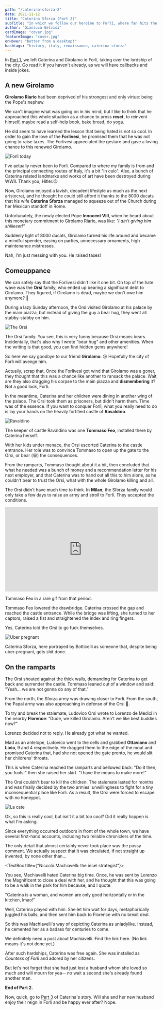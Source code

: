 ```yaml
---
path: "/caterina-sforza-2"
date: 2021-11-12
title: "Caterina Sforza (Part 2)"
subTitle: "In which we follow our heroine to Forlì, where fan hits the shit, as they said back then"
author: "Gianluca Belvisi"
cardImage: "cover.jpg"
featureImage: "cover.jpg"
onHover: "better from a desktop!"
hashtags: "history, italy, renaissance, caterina sforza"
---
```


In [Part 1](/caterina-sforza-1), we left Caterina and Girolamo in Forlì, taking over the lordship of the city. Go read it if you haven't already, as we will have callbacks and inside jokes.

## A new Girolamo

**Girolamo Riario** had been deprived of his strongest and only virtue: being the Pope's nephew.

We can't imagine what was going on in his mind, but I like to think that he approached this whole situation as a chance to press **reset**, to reinvent himself, maybe read a self-help book, bake bread, do yoga.

He did seem to have learned the lesson that being hated is not so cool. In order to gain the love of the **Forlivesi**, he promised them that he was not going to raise taxes. The Forlivesi appreciated the gesture and gave a loving chance to this renewed Girolamo.

![Forlì today](forli.jpg)

<FigureLabel>
    I've actually never been to Forlì. Compared to where my family is from and the principal connecting routes of Italy, it's a bit "in culo". Also, a bunch of Caterina related landmarks and works of art have been destroyed during WWII. Thank you, Hitler.😡
</FigureLabel>

Now, Girolamo enjoyed a lavish, decadent lifestyle as much as the next aristocrat, and he thought he could still afford it thanks to the 8000 ducats that his wife **Caterina Sforza** managed to squeeze out of the Church during her Mexican standoff in Rome.

Unfortunately, the newly elected Pope **Innocent VIII**, when he heard about this monetary commitment to Girolamo Riario, was like: *"I ain't giving him shiiieeet!"*

Suddenly light of 8000 ducats, Girolamo turned his life around and became a mindful spender, easing on parties, unnecessary ornaments, high maintenance mistresses.

Nah, I'm just messing with you. He raised taxes!

## Comeuppance

We can safely say that the Forlivesi didn't like it one bit. On top of the hate wave was the **Orsi** family, who ended up bearing a significant debt to Girolamo. They figured, if Girolamo is dead, maybe we don't owe him anymore? 🤔

During a lazy Sunday afternoon, the Orsi visited Girolamo at his palace by the main piazza, but instead of giving the guy a bear hug, they went all stabby-stabby on him.

![The Orsi](orsi.jpg)

<FigureLabel>
    The Orsi family. You see, this is very funny because Orsi means bears. Incidentally, that's also why I wrote "bear hug" and other amenities. When the writing is that good, you can find hidden gems anywhere!
</FigureLabel>

So here we say goodbye to our friend **Girolamo**. 😢 Hopefully the city of Forlì will avenge him.

Actually, scrap that. Once the Forlivesi got wind that Girolamo was a goner, they thought that this was a chance like another to ransack the palace. Wait, are they also dragging his corpse to the main piazza and **dismembering** it? Not a good look, Forlì.

In the meantime, Caterina and her children were dining in another wing of the palace. The Orsi took them as prisoners, but didn't harm them. Time was of the essence. If you want to conquer Forlì, what you really need to do is lay your hands on the heavily fortified castle of **Ravaldino**.

![Ravaldino](ravaldino2.jpg)

The keeper of castle Ravaldino was one **Tommaso Feo**, installed there by Caterina herself.

With her kids under menace, the Orsi escorted Caterina to the castle entrance. Her role was to convince Tommaso to open up the gate to the Orsi, or bear (😆) the consequences.

From the ramparts, Tommaso thought about it a bit, then concluded that what he needed was a bunch of money and a recommendation letter for his next employer, and that Caterina was to hand out all this to him alone, as he couldn't bear to trust the Orsi, what with the whole Girolamo killing and all.

The Orsi didn't have much time to think. In **Milan**, the Sforza family would only take a few days to raise an army and stroll to Forlì. They accepted the conditions.

<div style="padding-top:55.200%;position:relative;"><iframe src="https://gifer.com/embed/8vPc" width="100%" height="100%" style='position:absolute;top:0;left:0;' frameBorder="0" allowFullScreen></iframe></div><p></p>

<FigureLabel>
    Tommaso Feo in a rare gif from that period.
</FigureLabel>

Tommaso Feo lowered the drawbridge. Caterina crossed the gap and reached the castle entrance. While the bridge was lifting, she turned to her captors, raised a fist and straightened the index and ring fingers.

Yes, Caterina told the Orsi to go fuck themselves.

![Uber pregnant](uber_pregnant.jpg)

<FigureLabel>
    Caterina Sforza, here portrayed by Botticelli as someone that, despite being uber-pregnant, gets shit done.
</FigureLabel>

## On the ramparts

The Orsi shouted against the thick walls, demanding for Caterina to get back and surrender the castle. Tommaso leaned out of a window and said: "Yeah... we are not gonna do any of that."

From the north, the Sforza army was drawing closer to Forlì. From the south, the Papal army was also approaching in defense of the Orsi 🐻.

To try and break the stalemate, Ludovico Orsi wrote to Lorenzo de Medici in the nearby **Florence**: "Dude, we killed Girolamo. Aren't we like best buddies now?"

Lorenzo decided not to reply. He already got what he wanted.

Mad as an antelope, Ludovico went to the cells and grabbed **Ottaviano** and **Livio**, 9 and 4 respectively. He dragged them to the edge of the moat and promised Caterina that, had she not opened the gate pronto, he would slit her childrens' throats.

This is when Caterina reached the ramparts and bellowed back: "Do it then, you fools!" then she raised her skirt. "I have the means to make more!"

The Orsi couldn't bear to kill the children. The stalemate lasted for months and was finally decided by the two armies' unwillingness to fight for a tiny inconsequential place like Forlì. As a result, the Orsi were forced to escape with no honeypot.

![La cate](lacate.jpg)

<Question>Ok, so this is really cool, but isn't it a bit too cool? Did it really happen is what I'm asking.</Question>

Since everything occurred outdoors in front of the whole town, we have several first-hand accounts, including two reliable chroniclers of the time.

The only detail that almost certainly never took place was the pussy comment. We actually suspect that it was circulated, if not straight up invented, by none other than...

<TextBox title={"Niccolò Machiavelli: the incel strategist"}>
    <ThreeColumns>
        <Machiavelli/>
        <Col23>
            <p>You see, Machiavelli hated Caterina big time. Once, he was sent by Lorenzo the Magnificent to close a deal with her, and he thought that this was going to be a walk in the park for him because, and I quote:</p>
        </Col23>
    </ThreeColumns>
    <p>"Caterina is a woman, and women are only good horizontally or in the kitchen, lmao!"</p>
    <p>Well, Caterina played with him. She let him wait for days, metaphorically juggled his balls, and then sent him back to Florence with no brexit deal.</p>
    <p>So this was Machiavelli's way of depicting Caterina as unladylike. Instead, he cemented her as a badass for centuries to come.</p>
    <p>We definitely need a post about Machiavelli. Find the link here. (No link means it's not done yet.)</p>
</TextBox>

After such hardships, Caterina was free again. She was installed as *Countess of Forlì* and adored by her citizens.

But let's not forget that she had just lost a husband whom she loved so much and will mourn for yea-- no wait a second she's already found another man.

**End of Part 2.**

Now, quick, go to [Part 3](/caterina-sforza-3) of Caterina's story. Will she and her new husband enjoy their reign in Forlì and be happy ever after?
<Spoiler>
    Nope.
</Spoiler>